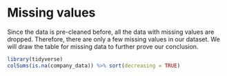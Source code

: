 # Missing values

Since the data is pre-cleaned before, all the data with missing values are dropped. Therefore, there are only a few missing values in our dataset. We will draw the table for missing data to further prove our conclusion.


```r
library(tidyverse)
colSums(is.na(company_data)) %>% sort(decreasing = TRUE)
```
